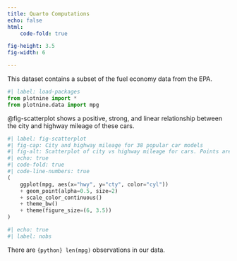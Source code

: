 ```yaml
---
title: Quarto Computations
echo: false
html:
    code-fold: true

fig-height: 3.5
fig-width: 6

---
```


This dataset contains a subset of the fuel economy data from the EPA.

```python
#| label: load-packages
from plotnine import *
from plotnine.data import mpg
```

@fig-scatterplot shows a positive, strong, and linear relationship between the city and highway mileage of these cars.


```python
#| label: fig-scatterplot
#| fig-cap: City and highway mileage for 38 popular car models
#| fig-alt: Scatterplot of city vs highway mileage for cars. Points are colored by number of cylinders. The scatterplot displays a positve, linear, and strong relationship between city and highway mileage. Mileage increases as the number of cylinders decreases.
#| echo: true
#| code-fold: true
#| code-line-numbers: true
(
    ggplot(mpg, aes(x="hwy", y="cty", color="cyl"))
    + geom_point(alpha=0.5, size=2)
    + scale_color_continuous()
    + theme_bw()
    + theme(figure_size=(6, 3.5))
)
```

```python
#| echo: true
#| label: nobs
```

There are `{python} len(mpg)` observations in our data.
